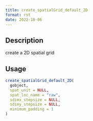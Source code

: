 ```yaml
--- 
title: create_spatialGrid_default_2D 
format: rst 
date: 2022-10-06 
--- 
```


## Description

create a 2D spatial grid


## Usage

```r
create_spatialGrid_default_2D(
  gobject,
  spat_unit = NULL,
  spat_loc_name = "raw",
  sdimx_stepsize = NULL,
  sdimy_stepsize = NULL,
  minimum_padding = 1
)
```



